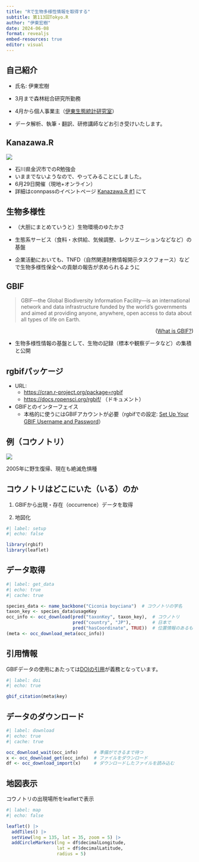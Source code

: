 ```yaml
---
title: "Rで生物多様性情報を取得する"
subtitle: 第113回Tokyo.R
author: "伊東宏樹"
date: 2024-06-08
format: revealjs
embed-resources: true
editor: visual
---
```


## 自己紹介

-   氏名: 伊東宏樹

-   3月まで森林総合研究所勤務

-   4月から個人事業主（[伊東生態統計研究室](https://ito4303.sakura.ne.jp/)）

-   データ解析、執筆・翻訳、研修講師などお引き受けいたします。

## Kanazawa.R

![](images/KanazawaR.jpg)

-   石川県金沢市でのR勉強会
-   いままでないようなので、やってみることにしました。
-   6月29日開催（現地+オンライン）
-   詳細はconnpassのイベントページ [Kanazawa.R #1](https://kanazawar.connpass.com/event/320817/) にて

## 生物多様性

-   （大胆にまとめていうと）生物環境のゆたかさ

-   生態系サービス（食料・水供給、気候調整、レクリエーションなどなど）の基盤

-   企業活動においても、TNFD（自然関連財務情報開示タスクフォース）などで生物多様性保全への貢献の報告が求められるように

## GBIF

> GBIF—the Global Biodiversity Information Facility—is an international network and data infrastructure funded by the world's governments and aimed at providing anyone, anywhere, open access to data about all types of life on Earth.

::: {style="text-align: right;"}
([What is GBIF?](https://www.gbif.org/what-is-gbif))
:::

-   生物多様性情報の基盤として、生物の記録（標本や観察データなど）の集積と公開

## rgbifパッケージ

-   URL:
    -   <https://cran.r-project.org/package=rgbif>
    -   <https://docs.ropensci.org/rgbif/> （ドキュメント）
-   GBIFとのインターフェイス
    -   本格的に使うにはGBIFアカウントが必要（rgbifでの設定: [Set Up Your GBIF Username and Password](https://docs.ropensci.org/rgbif/articles/gbif_credentials.html)）

## 例（コウノトリ）

![](images/IMG_6023.jpeg)

2005年に野生復帰、現在も絶滅危惧種

## コウノトリはどこにいた（いる）のか

::: {style="margin-top: 1em;"}
1.  GBIFから出現・存在（occurrence）データを取得

2.  地図化
:::

```r
#| label: setup
#| echo: false

library(rgbif)
library(leaflet)
```

## データ取得

```r
#| label: get_data
#| echo: true
#| cache: true

species_data <- name_backbone("Ciconia boyciana")  # コウノトリの学名
taxon_key <- species_data$usageKey
occ_info <- occ_download(pred("taxonKey", taxon_key),  # コウノトリ
                         pred("country", "JP"),        # 日本で
                         pred("hasCoordinate", TRUE))  # 位置情報のあるもの
(meta <- occ_download_meta(occ_info))
```

## 引用情報

GBIFデータの使用にあたっては[DOIの引用](https://docs.ropensci.org/rgbif/articles/gbif_citations.html)が義務となっています。

```r
#| label: doi
#| echo: true

gbif_citation(meta$key)
```

## データのダウンロード

```r
#| label: download
#| echo: true
#| cache: true

occ_download_wait(occ_info)      # 準備ができるまで待つ
x <- occ_download_get(occ_info)  # ファイルをダウンロード
df <- occ_download_import(x)     # ダウンロードしたファイルを読み込む
```

## 地図表示

コウノトリの出現場所をleafletで表示

```r
#| label: map
#| echo: false

leaflet() |>
  addTiles() |>
  setView(lng = 135, lat = 35, zoom = 5) |>
  addCircleMarkers(lng = df$decimalLongitude,
                   lat = df$decimalLatitude,
                   radius = 5)
```
